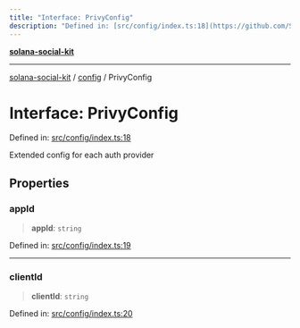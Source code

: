 ```yaml
---
title: "Interface: PrivyConfig"
description: "Defined in: [src/config/index.ts:18](https://github.com/SendArcade/solana-app-kit/blob/bd4b3556b8f469c27ebb06f4df65b3a36b43ba3b/src/config/index.ts#L18)"
---
```


[**solana-social-kit**](../../README.mdx)

***

[solana-social-kit](../../README.mdx) / [config](../README.mdx) / PrivyConfig

# Interface: PrivyConfig

Defined in: [src/config/index.ts:18](https://github.com/SendArcade/solana-app-kit/blob/bd4b3556b8f469c27ebb06f4df65b3a36b43ba3b/src/config/index.ts#L18)

Extended config for each auth provider

## Properties

### appId

> **appId**: `string`

Defined in: [src/config/index.ts:19](https://github.com/SendArcade/solana-app-kit/blob/bd4b3556b8f469c27ebb06f4df65b3a36b43ba3b/src/config/index.ts#L19)

***

### clientId

> **clientId**: `string`

Defined in: [src/config/index.ts:20](https://github.com/SendArcade/solana-app-kit/blob/bd4b3556b8f469c27ebb06f4df65b3a36b43ba3b/src/config/index.ts#L20)
